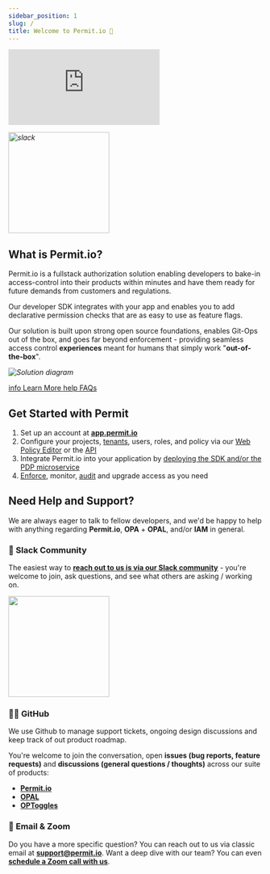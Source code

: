 ```yaml
---
sidebar_position: 1
slug: /
title: Welcome to Permit.io 👋
---
```


<div class="video-container">
<iframe src="https://www.youtube.com/embed/IUgiCp0MIvE" title="YouTube video player" frameborder="0" allow="accelerometer; autoplay; clipboard-write; encrypted-media; gyroscope; picture-in-picture" allowfullscreen></iframe>
</div>

<em><img src="img/join-us-on-slack.png" width="200" alt="slack"/></em>

## What is Permit.io?

Permit.io is a fullstack authorization solution enabling developers to bake-in access-control into their products
within minutes and have them ready for future demands from customers and regulations.

Our developer SDK integrates with your app and enables you to add declarative permission
checks that are as easy to use as feature flags.

Our solution is built upon strong open source foundations, enables Git-Ops out of the box,
and goes far beyond enforcement - providing seamless access control **experiences** meant
for humans that simply work "**out-of-the-box**".

_![Solution diagram](/img/diagrams/architecture.svg)_

<div className="bullet-links">
  <a className="info-link" href="tutorials/introduction/what-is-permit">
    <span className="material-icons md-18">info</span>
    <span>Learn More</span>
  </a>
  <a className="question-link" href="/faq">
    <span className="material-icons md-18">help</span>
    <span>FAQs</span>
  </a>
</div>

## Get Started with Permit

1. Set up an account at **[app.permit.io](https://app.permit.io)**
2. Configure your projects, [tenants](/features/user-management#tenants), users, roles, and policy via our [Web Policy Editor](/features/policy-editor) or the [API](/reference/api_reference)
3. Integrate Permit.io into your application by [deploying the SDK and/or the PDP microservice](/tutorials/quickstart)
4. [Enforce](/tutorials/quickstart#check-for-permissions), monitor, [audit](/features/Audit%20Logs/types) and upgrade access as you need

## Need Help and Support?

We are always eager to talk to fellow developers, and we'd be happy to help with anything regarding **Permit.io**, **OPA** + **OPAL**, and/or **IAM** in general.

### 💬 Slack Community

The easiest way to **[reach out to us is via our Slack community](https://bit.ly/permit-slack)** - you're welcome to join, ask questions, and see what others are asking / working on.

<a href="https://bit.ly/permit-slack"><img src="img/join-us-on-slack.png" width="200"/></a>

### 👩‍💻 GitHub

We use Github to manage support tickets, ongoing design discussions and keep track of out product roadmap.

You're welcome to join the conversation, open **issues (bug reports, feature requests)** and **discussions (general questions / thoughts)** across our suite of products:

- **[Permit.io](https://github.com/permitio)**
- **[OPAL](https://github.com/permitio/opal)**
- **[OPToggles](https://github.com/permitio/OPToggles)**

### 📧 Email & Zoom

Do you have a more specific question? You can reach out to us via classic email at **[support@permit.io](mailto:support@permit.io)**.
Want a deep dive with our team? You can even **[schedule a Zoom call with us](https://calendly.com/permitio/meeting)**.

<head>
  <title>Permit.io | Docs</title>
</head>

[join-slack-link]: /img/join-us-on-slack.png
[badge-slack-link]: https://bit.ly/permit-slack
